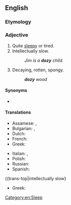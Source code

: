 ==English==

===Etymology===
{{suffix|en|doze|y}}

===Adjective===
{{en-adj|er}}

# Quite [[sleepy]] or tired.
# Intellectually slow.
#: ''Jim is a '''dozy''' child.''
# {{lb|en|carpentry}} Decaying, rotten, spongy.
#: '''''dozy''' wood''

====Synonyms====
* {{sense|decaying, rotten}} {{l|en|doty}}

====Translations====
{{trans-top|sleepy}}
* Assamese: {{t|as|কলামলা}}, {{t|as|কলাঘুমটীয়া}}
* Bulgarian: {{t+|bg|сънен|sc=Cyrl}}, {{t+|bg|сънлив|sc=Cyrl}}
* Dutch: {{t+|nl|slaperig}}
* French: {{t+|fr|somnolent|m}}
* Greek: {{t+|el|αποκοιμισμένος}}
{{trans-mid}}
* Italian: {{t+|it|assonnato|m}}, {{t+|it|insonnolito|m}}
* Polish: {{t+|pl|śpiący}}
* Russian: {{t+|ru|сонный|alt=со́нный}}
* Spanish: {{t+|es|adormecido}}
{{trans-bottom}}

{{trans-top|intellectually slow}
* Greek: {{t+|el|αποκοιμισμένος}}
{{trans-mid}}
{{trans-bottom}}


[[Category:en:Sleep]]